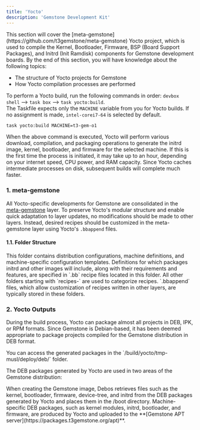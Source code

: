 ```yaml
---
title: 'Yocto'
description: 'Gemstone Development Kit'
---
```



<Note>
This section will cover the [meta-gemstone](https://github.com/t3gemstone/meta-gemstone) Yocto project, which is used
to compile the Kernel, Bootloader, Firmware, BSP (Board Support Packages), and Initrd (Init Ramdisk) components for
Gemstone development boards.
</Note>

<Tip>
By the end of this section, you will have knowledge about the following topics:

* The structure of Yocto projects for Gemstone  
* How Yocto compilation processes are performed  
</Tip>

To perform a Yocto build, run the following commands in order: `devbox shell` --> `task box` --> `task yocto:build`.  
The Taskfile expects only the `MACHINE` variable from you for Yocto builds. If no assignment is made,
`intel-corei7-64` is selected by default.

```bash Example
task yocto:build MACHINE=t3-gem-o1
```

When the above command is executed, Yocto will perform various download, compilation, and packaging operations
to generate the initrd image, kernel, bootloader, and firmware for the selected machine. If this is the first time
the process is initiated, it may take up to an hour, depending on your internet speed, CPU power, and RAM capacity.
Since Yocto caches intermediate processes on disk, subsequent builds will complete much faster.

### 1. meta-gemstone

All Yocto-specific developments for Gemstone are consolidated in the [meta-gemstone](https://github.com/t3gemstone/meta-gemstone) layer. To preserve Yocto's modular structure and enable quick adaptation to layer updates, no modifications should be made to <Tooltip tip="meta-ti, meta-oe, ...">other layers</Tooltip>. Instead, desired recipes should be customized in the meta-gemstone layer using Yocto's `.bbappend` files.

#### 1.1. Folder Structure

<SnippetDir />

<ResponseField name="conf/">
This folder contains distribution configurations, <Tooltip tip="T3-GEM-O1, T3-GEM-S1, ...">machine
definitions</Tooltip>, and machine-specific configuration templates.
</ResponseField>

<ResponseField name="recipes-core/images/">
Definitions for which packages initrd and other images will include, along with their requirements and
features, are specified in `.bb` recipe files located in this folder.
</ResponseField>

<ResponseField name="recipes-*/">
All other folders starting with `recipes-` are used to categorize recipes. `.bbappend` files, which allow
customization of recipes written in other layers, are typically stored in these folders.
</ResponseField>

### 2. Yocto Outputs

During the build process, Yocto can package almost all projects in DEB, IPK, or RPM formats. Since Gemstone is
Debian-based, it has been deemed appropriate to package projects compiled for the Gemstone distribution in DEB format.

<Note>
You can access the generated packages in the `<sdk-directory>/build/yocto/tmp-musl/deploy/deb/<machine-name>` folder.
</Note>

The DEB packages generated by Yocto are used in two areas of the Gemstone distribution:

<Columns cols={2}>
  <Card title="Debos">
    When creating the Gemstone image, Debos retrieves files such as the kernel, bootloader, firmware, device-tree,
    and initrd from the DEB packages generated by Yocto and places them in the /boot directory.
  </Card>
  <Card title="Gemstone APT Server">
    Machine-specific DEB packages, such as kernel modules, initrd, bootloader, and firmware, are produced by Yocto
    and uploaded to the **[Gemstone APT server](https://packages.t3gemstone.org/apt)**.
  </Card>
</Columns>
